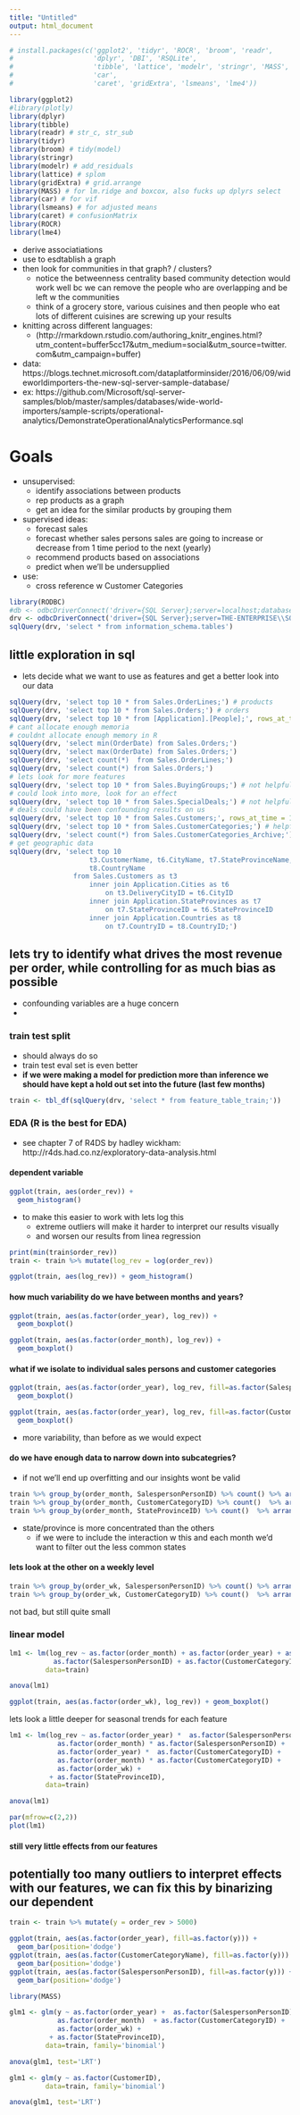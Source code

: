 ```yaml
---
title: "Untitled"
output: html_document
---
```



```r
# install.packages(c('ggplot2', 'tidyr', 'ROCR', 'broom', 'readr',    
#                    'dplyr', 'DBI', 'RSQLite',
#                    'tibble', 'lattice', 'modelr', 'stringr', 'MASS', 
#                    'car',
#                    'caret', 'gridExtra', 'lsmeans', 'lme4'))

library(ggplot2)
#library(plotly)
library(dplyr)
library(tibble)
library(readr) # str_c, str_sub
library(tidyr)
library(broom) # tidy(model)
library(stringr)
library(modelr) # add_residuals
library(lattice) # splom
library(gridExtra) # grid.arrange
library(MASS) # for lm.ridge and boxcox, also fucks up dplyrs select 
library(car) # for vif
library(lsmeans) # for adjusted means
library(caret) # confusionMatrix
library(ROCR)
library(lme4) 


```


- derive associatiations
- use to esdtablish a graph
- then look for communities in that graph? / clusters?
    - notice the betweenness centrality based community detection would work well bc we can remove the people who are overlapping and be left w the communities 
    - think of a grocery store, various cuisines and then people who eat lots of different cuisines are screwing up your results
    
    
- knitting across different languages: 
    - (http://rmarkdown.rstudio.com/authoring_knitr_engines.html?utm_content=buffer5cc17&utm_medium=social&utm_source=twitter.com&utm_campaign=buffer)
- data: https://blogs.technet.microsoft.com/dataplatforminsider/2016/06/09/wideworldimporters-the-new-sql-server-sample-database/
- ex: https://github.com/Microsoft/sql-server-samples/blob/master/samples/databases/wide-world-importers/sample-scripts/operational-analytics/DemonstrateOperationalAnalyticsPerformance.sql


# Goals
- unsupervised:
    - identify associations between products
    - rep products as a graph
    - get an idea for the similar products by grouping them
- supervised ideas:
    - forecast sales 
    - forecast whether sales persons sales are going to increase or decrease from 1 time period to the next (yearly)
    - recommend products based on associations
    - predict when we'll be undersupplied
    
- use:
    - cross reference w Customer Categories

```r
library(RODBC) 
#db <- odbcDriverConnect('driver={SQL Server};server=localhost;database=WideWorldImporters;trusted_connection=true')
drv <- odbcDriverConnect('driver={SQL Server};server=THE-ENTERPRISE\\SQLEXPRESS;database=WideWorldImporters;trusted_connection=true')
sqlQuery(drv, 'select * from information_schema.tables')
```



## little exploration in sql
- lets decide what we want to use as features and get a better look into our data
```r
sqlQuery(drv, 'select top 10 * from Sales.OrderLines;') # products
sqlQuery(drv, 'select top 10 * from Sales.Orders;') # orders
sqlQuery(drv, 'select top 10 * from [Application].[People];', rows_at_time = 1, max=10) # info on sales people not helpful
# cant allocate enough memoria
# couldnt allocate enough memory in R
sqlQuery(drv, 'select min(OrderDate) from Sales.Orders;')
sqlQuery(drv, 'select max(OrderDate) from Sales.Orders;')
sqlQuery(drv, 'select count(*)  from Sales.OrderLines;') 
sqlQuery(drv, 'select count(*) from Sales.Orders;')
# lets look for more features
sqlQuery(drv, 'select top 10 * from Sales.BuyingGroups;') # not helpful
# could look into more, look for an effect
sqlQuery(drv, 'select top 10 * from Sales.SpecialDeals;') # not helpful
# deals could have been confounding results on us
sqlQuery(drv, 'select top 10 * from Sales.Customers;', rows_at_time = 1, max=10) # helpful w below
sqlQuery(drv, 'select top 10 * from Sales.CustomerCategories;') # helpful
sqlQuery(drv, 'select count(*) from Sales.CustomerCategories_Archive;') # not helpful
# get geographic data
sqlQuery(drv, 'select top 10 
                	t3.CustomerName, t6.CityName, t7.StateProvinceName,
                	t8.CountryName
                from Sales.Customers as t3
                	inner join Application.Cities as t6
                		on t3.DeliveryCityID = t6.CityID
                	inner join Application.StateProvinces as t7
                		on t7.StateProvinceID = t6.StateProvinceID
                	inner join Application.Countries as t8
                		on t7.CountryID = t8.CountryID;')
```


## lets try to identify what drives the most revenue per order, while controlling for as much bias as possible
- confounding variables are a huge concern
- 

### train test split
- should always do so
- train test eval set is even better
- **if we were making a model for prediction more than inference we should have kept a hold out set into the future (last few months)**

```r
train <- tbl_df(sqlQuery(drv, 'select * from feature_table_train;'))
```


### EDA (R is the best for EDA)
- see chapter 7 of R4DS by hadley wickham: http://r4ds.had.co.nz/exploratory-data-analysis.html


#### dependent variable

```r
ggplot(train, aes(order_rev)) + 
  geom_histogram()
```

- to make this easier to work with lets log this 
    - extreme outliers will make it harder to interpret our results visually
    - and worsen our results from linea regression
    
```r
print(min(train$order_rev))
train <- train %>% mutate(log_rev = log(order_rev))

ggplot(train, aes(log_rev)) + geom_histogram()
```


#### how much variability do we have between months and years?

```r
ggplot(train, aes(as.factor(order_year), log_rev)) + 
  geom_boxplot()

ggplot(train, aes(as.factor(order_month), log_rev)) + 
  geom_boxplot()
```

#### what if we isolate to individual sales persons and customer categories

```r
ggplot(train, aes(as.factor(order_year), log_rev, fill=as.factor(SalespersonPersonID))) + 
  geom_boxplot()

ggplot(train, aes(as.factor(order_year), log_rev, fill=as.factor(CustomerCategoryID))) + 
  geom_boxplot()
```

- more variability, than before as we would expect

#### do we have enough data to narrow down into subcategries?
- if not we'll end up overfitting and our insights wont be valid

```r
train %>% group_by(order_month, SalespersonPersonID) %>% count() %>% arrange(n)
train %>% group_by(order_month, CustomerCategoryID) %>% count()  %>% arrange(n)
train %>% group_by(order_month, StateProvinceID) %>% count()  %>% arrange(n)
```

- state/province is more concentrated than the others
    - if we were to include the interaction w this and each month we'd want to filter out the less common states

#### lets look at the other on a weekly level

```r
train %>% group_by(order_wk, SalespersonPersonID) %>% count() %>% arrange(n)
train %>% group_by(order_wk, CustomerCategoryID) %>% count()  %>% arrange(n)
```

not bad, but still quite small


### linear model

```r
lm1 <- lm(log_rev ~ as.factor(order_month) + as.factor(order_year) + as.factor(order_wk) +
           as.factor(SalespersonPersonID) + as.factor(CustomerCategoryID) + as.factor(StateProvinceID),
         data=train)

anova(lm1)
```

```r
ggplot(train, aes(as.factor(order_wk), log_rev)) + geom_boxplot()
```

lets look a little deeper for seasonal trends for each feature

```r
lm1 <- lm(log_rev ~ as.factor(order_year) *  as.factor(SalespersonPersonID) +
            as.factor(order_month) * as.factor(SalespersonPersonID) +
            as.factor(order_year) *  as.factor(CustomerCategoryID) +
            as.factor(order_month) * as.factor(CustomerCategoryID) +
            as.factor(order_wk) + 
          + as.factor(StateProvinceID),
         data=train)

anova(lm1)
```

```r
par(mfrow=c(2,2))
plot(lm1)
```



#### still very little effects from our features


## potentially too many outliers to interpret effects with our features, we can fix this by binarizing our dependent

```r

train <- train %>% mutate(y = order_rev > 5000)

ggplot(train, aes(as.factor(order_year), fill=as.factor(y))) + 
  geom_bar(position='dodge')
ggplot(train, aes(as.factor(CustomerCategoryName), fill=as.factor(y))) + 
  geom_bar(position='dodge')
ggplot(train, aes(as.factor(SalespersonPersonID), fill=as.factor(y))) + 
  geom_bar(position='dodge')
```



```r
library(MASS)

glm1 <- glm(y ~ as.factor(order_year) +  as.factor(SalespersonPersonID) +
            as.factor(order_month)  + as.factor(CustomerCategoryID) +
            as.factor(order_wk) + 
          + as.factor(StateProvinceID),
         data=train, family='binomial')

anova(glm1, test='LRT')
```


```r
glm1 <- glm(y ~ as.factor(CustomerID),
         data=train, family='binomial')

anova(glm1, test='LRT')
```


